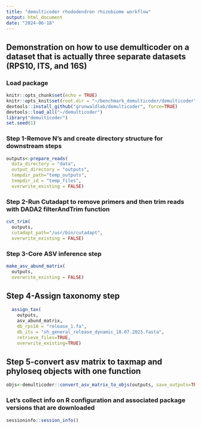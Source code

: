 ```yaml
---
title: "demulticoder rhododendron rhizobiome workflow"
output: html_document
date: "2024-06-18"
---
```

## Demonstration on how to use demulticoder on a dataset that is actually three separate datasets (RPS10, ITS, and 16S)

### Load package
```r
knitr::opts_chunk$set(echo = TRUE)
knitr::opts_knit$set(root.dir = "~/benchmark_demulticoder/demulticoder")
devtools::install_github("grunwaldlab/demulticoder", force=TRUE)
devtools::load_all("~/demulticoder")
library("demulticoder")
set.seed(1)
```

### Step 1-Remove N's and create directory structure for downstream steps
```r
outputs<-prepare_reads(
  data_directory = "data", 
  output_directory = "outputs", 
  tempdir_path="temp_outputs",
  tempdir_id = "temp_files",
  overwrite_existing = FALSE)
```

### Step 2-Run Cutadapt to remove primers and then trim reads with DADA2 filterAndTrim function 
```r
cut_trim(
  outputs,
  cutadapt_path="/usr/bin/cutadapt",
  overwrite_existing = FALSE)
```

### Step 3-Core ASV inference step
```r
make_asv_abund_matrix(
  outputs,
  overwrite_existing = FALSE)
```

## Step 4-Assign taxonomy step
```r
  assign_tax(
    outputs,
    asv_abund_matrix,
    db_rps10 = "release_1.fa",
    db_its = "sh_general_release_dynamic_18.07.2023.fasta",
    retrieve_files=TRUE,
    overwrite_existing=TRUE)
```

## Step 5-convert asv matrix to taxmap and phyloseq objects with one function
```r
objs<-demulticoder::convert_asv_matrix_to_objs(outputs, save_outputs=TRUE, overwrite_existing = TRUE)
```

### Let's collect info on R configuration and associated package versions that are downloaded
```r
sessioninfo::session_info()
```